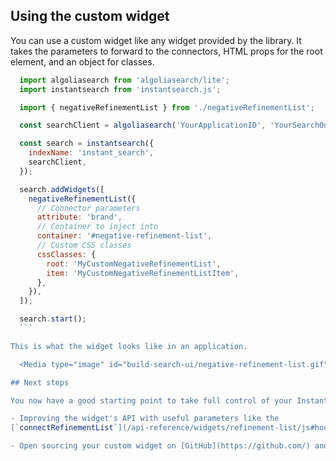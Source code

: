 ## Using the custom widget

  You can use a custom widget like any widget provided by the library. It takes the parameters to forward to the connectors, HTML props for the root element, and an object for classes.

  ```jsx
    import algoliasearch from 'algoliasearch/lite';
    import instantsearch from 'instantsearch.js';

    import { negativeRefinementList } from './negativeRefinementList';

    const searchClient = algoliasearch('YourApplicationID', 'YourSearchOnlyAPIKey');

    const search = instantsearch({
      indexName: 'instant_search',
      searchClient,
    });

    search.addWidgets([
      negativeRefinementList({
        // Connector parameters
        attribute: 'brand',
        // Container to inject into
        container: '#negative-refinement-list',
        // Custom CSS classes
        cssClasses: {
          root: 'MyCustomNegativeRefinementList',
          item: 'MyCustomNegativeRefinementListItem',
        },
      }),
    ]);

    search.start();
    ```

  This is what the widget looks like in an application.

    <Media type="image" id="build-search-ui/negative-refinement-list.gif" alt="Negative refinement list custom widget" figcaption="Negative refinement list custom widget"/>

  ## Next steps

  You now have a good starting point to take full control of your InstantSearch experience. Next up, you could go further by:

  - Improving the widget's API with useful parameters like the
  [`connectRefinementList`](/api-reference/widgets/refinement-list/js#hook-param-init-instance-options) ones.

  - Open sourcing your custom widget on [GitHub](https://github.com/) and publish it on [npm](https://www.npmjs.com/) (if you do, [let us know!](https://github.com/algolia/instantsearch/discussions/new?category=show-and-tell)).
